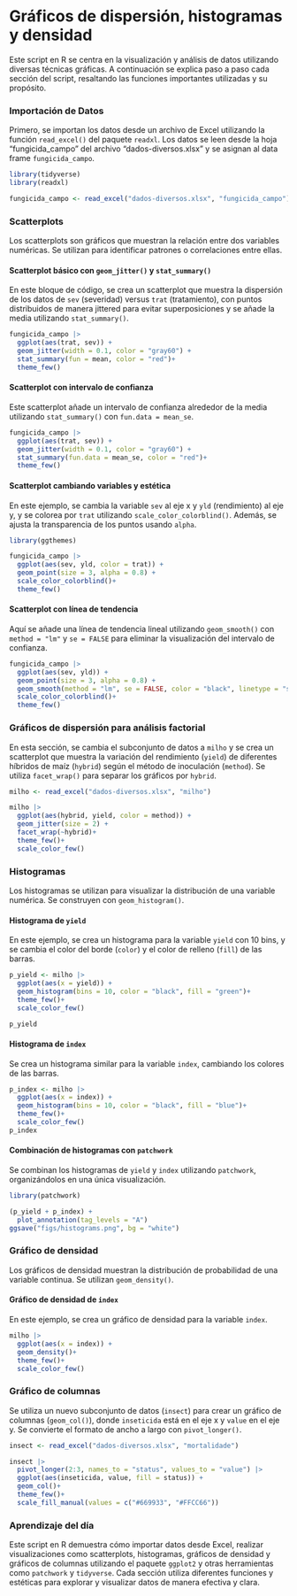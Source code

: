 
# Gráficos de dispersión, histogramas y densidad

Este script en R se centra en la visualización y análisis de datos utilizando diversas técnicas gráficas. A continuación se explica paso a paso cada sección del script, resaltando las funciones importantes utilizadas y su propósito.

### Importación de Datos

Primero, se importan los datos desde un archivo de Excel utilizando la función `read_excel()` del paquete `readxl`. Los datos se leen desde la hoja "fungicida_campo" del archivo "dados-diversos.xlsx" y se asignan al data frame `fungicida_campo`.

```r
library(tidyverse)
library(readxl)

fungicida_campo <- read_excel("dados-diversos.xlsx", "fungicida_campo")
```

### Scatterplots

Los scatterplots son gráficos que muestran la relación entre dos variables numéricas. Se utilizan para identificar patrones o correlaciones entre ellas.

#### Scatterplot básico con `geom_jitter()` y `stat_summary()`

En este bloque de código, se crea un scatterplot que muestra la dispersión de los datos de `sev` (severidad) versus `trat` (tratamiento), con puntos distribuidos de manera jittered para evitar superposiciones y se añade la media utilizando `stat_summary()`.

```r
fungicida_campo |> 
  ggplot(aes(trat, sev)) +
  geom_jitter(width = 0.1, color = "gray60") +
  stat_summary(fun = mean, color = "red")+
  theme_few() 
```

#### Scatterplot con intervalo de confianza

Este scatterplot añade un intervalo de confianza alrededor de la media utilizando `stat_summary()` con `fun.data = mean_se`.

```r
fungicida_campo |> 
  ggplot(aes(trat, sev)) +
  geom_jitter(width = 0.1, color = "gray60") +
  stat_summary(fun.data = mean_se, color = "red")+
  theme_few()
```

#### Scatterplot cambiando variables y estética

En este ejemplo, se cambia la variable `sev` al eje x y `yld` (rendimiento) al eje y, y se colorea por `trat` utilizando `scale_color_colorblind()`. Además, se ajusta la transparencia de los puntos usando `alpha`.

```r
library(ggthemes)

fungicida_campo |> 
  ggplot(aes(sev, yld, color = trat)) +
  geom_point(size = 3, alpha = 0.8) +
  scale_color_colorblind()+
  theme_few()
```

#### Scatterplot con línea de tendencia

Aquí se añade una línea de tendencia lineal utilizando `geom_smooth()` con `method = "lm"` y `se = FALSE` para eliminar la visualización del intervalo de confianza.

```r
fungicida_campo |> 
  ggplot(aes(sev, yld)) +
  geom_point(size = 3, alpha = 0.8) +
  geom_smooth(method = "lm", se = FALSE, color = "black", linetype = "solid", size = 2) +
  scale_color_colorblind()+
  theme_few()
```

### Gráficos de dispersión para análisis factorial

En esta sección, se cambia el subconjunto de datos a `milho` y se crea un scatterplot que muestra la variación del rendimiento (`yield`) de diferentes híbridos de maíz (`hybrid`) según el método de inoculación (`method`). Se utiliza `facet_wrap()` para separar los gráficos por `hybrid`.

```r
milho <- read_excel("dados-diversos.xlsx", "milho")

milho |> 
  ggplot(aes(hybrid, yield, color = method)) +
  geom_jitter(size = 2) +
  facet_wrap(~hybrid)+
  theme_few()+
  scale_color_few()
```

### Histogramas

Los histogramas se utilizan para visualizar la distribución de una variable numérica. Se construyen con `geom_histogram()`.

#### Histograma de `yield`

En este ejemplo, se crea un histograma para la variable `yield` con 10 bins, y se cambia el color del borde (`color`) y el color de relleno (`fill`) de las barras.

```r
p_yield <- milho |> 
  ggplot(aes(x = yield)) +
  geom_histogram(bins = 10, color = "black", fill = "green")+
  theme_few()+
  scale_color_few()

p_yield 
```

#### Histograma de `index`

Se crea un histograma similar para la variable `index`, cambiando los colores de las barras.

```r
p_index <- milho |> 
  ggplot(aes(x = index)) +
  geom_histogram(bins = 10, color = "black", fill = "blue")+
  theme_few()+
  scale_color_few()
p_index 
```

#### Combinación de histogramas con `patchwork`

Se combinan los histogramas de `yield` y `index` utilizando `patchwork`, organizándolos en una única visualización.

```r
library(patchwork)

(p_yield + p_index) +
  plot_annotation(tag_levels = "A")
ggsave("figs/histograms.png", bg = "white")
```

### Gráfico de densidad

Los gráficos de densidad muestran la distribución de probabilidad de una variable continua. Se utilizan `geom_density()`.

#### Gráfico de densidad de `index`

En este ejemplo, se crea un gráfico de densidad para la variable `index`.

```r
milho |> 
  ggplot(aes(x = index)) +
  geom_density()+
  theme_few()+
  scale_color_few()
```

### Gráfico de columnas

Se utiliza un nuevo subconjunto de datos (`insect`) para crear un gráfico de columnas (`geom_col()`), donde `inseticida` está en el eje x y `value` en el eje y. Se convierte el formato de ancho a largo con `pivot_longer()`.

```r
insect <- read_excel("dados-diversos.xlsx", "mortalidade")

insect |> 
  pivot_longer(2:3, names_to = "status", values_to = "value") |> 
  ggplot(aes(inseticida, value, fill = status)) +
  geom_col()+
  theme_few()+
  scale_fill_manual(values = c("#669933", "#FFCC66")) 
```

### Aprendizaje del día

Este script en R demuestra cómo importar datos desde Excel, realizar visualizaciones como scatterplots, histogramas, gráficos de densidad y gráficos de columnas utilizando el paquete `ggplot2` y otras herramientas como `patchwork` y `tidyverse`. Cada sección utiliza diferentes funciones y estéticas para explorar y visualizar datos de manera efectiva y clara.
